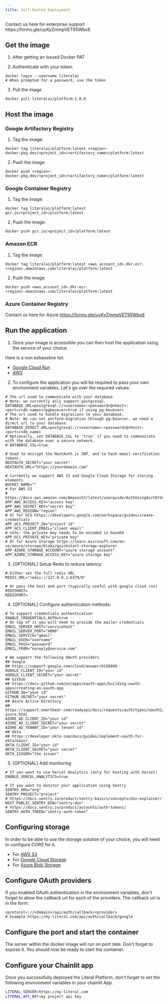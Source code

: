 ```yaml
---
title: Self-Hosted Deployment
---
```


<Note>
  Contact us here for enterprise support https://forms.gle/uyKyZmmpVET95Wbx8
</Note>

## Get the image

1. After getting an issued Docker PAT

2. Authenticate with your token:

```shell
docker login --username literalai
# When prompted for a password, use the token
```

3. Pull the image

```shell
docker pull literalai/platform:1.0.0
```

## Host the image

### Google Artifactory Registry

1. Tag the image:

```shell
docker tag literalai/platform:latest <region>-docker.pkg.dev/<project_id>/<artifactory_name>/platform:latest
```

2. Push the image

```shell
docker push <region>-docker.pkg.dev/<project_id>/<artifactory_name>/platform:latest
```

### Google Container Registry

1. Tag the image:

```shell
docker tag literalai/platform:latest gcr.io/<project_id>/platform:latest
```

2. Push the image:

```shell
docker push gcr.io/<project_id>/platform:latest
```

### Amazon ECR

1. Tag the image:

```shell
docker tag literalai/platform:latest <aws_account_id>.dkr.ecr.<region>.amazonaws.com/literalai/platform:latest
```

2. Push the image

```shell
docker push <aws_account_id>.dkr.ecr.<region>.amazonaws.com/literalai/platform:latest
```

### Azure Container Registry

Contact us here for Azure https://forms.gle/uyKyZmmpVET95Wbx8

## Run the application

1. Once your image is accessible you can then host the application using the service of your choice.

Here is a non exhaustive list:

- [Google Cloud Run](https://cloud.google.com/run/docs/quickstarts/deploy-container)
- [AWS](https://aws.amazon.com/getting-started/hands-on/deploy-docker-containers/)

2. To configure the application you will be required to pass your own environment variables.
   Let's go over the required values:

```shell
# The url used to communicate with your database.
# Note: we currently only support postgresql.
DATABASE_URL=postgresql://<username>:<password>@<host>:<port>/<db_name><?pgbouncer=true if using pg-bouncer>
# The url used to handle migrations to your database.
# Note: We can not perform migration through pg-bouncer, we need a direct url to your database.
DATABASE_DIRECT_URL=postgresql://<username>:<password>@<host>:<port>/<db_name>
# Optionally, set DATABASE_SSL to 'true' if you need to communicate with the database over a secure network.
# DATABASE_SSL=true

# Used to encrypt the NextAuth.js JWT, and to hash email verification tokens.
NEXTAUTH_SECRET="your secret"
NEXTAUTH_URL="https://yourdomain.com"

# Currently we support AWS S3 and Google Cloud Storage for storing elements
BUCKET_NAME=""
# For AWS S3
# https://docs.aws.amazon.com/AmazonS3/latest/userguide/AuthUsingAcctOrUserCredentials.html
APP_AWS_ACCESS_KEY="access key"
APP_AWS_SECRET_KEY="secret key"
APP_AWS_REGION="region"
# Or for GCS https://developers.google.com/workspace/guides/create-credentials
APP_GCS_PROJECT_ID="project id"
APP_GCS_CLIENT_EMAIL="client email"
# note: the private key needs to be encoded in base64
APP_GCS_PRIVATE_KEY="private key"
# Or for Azure storage https://learn.microsoft.com/en-us/azure/storage/blobs/quickstart-storage-explorer
APP_AZURE_STORAGE_ACCOUNT="azure storage account"
APP_AZURE_STORAGE_ACCESS_KEY="azure storage key"
```

3. [OPTIONAL] Setup Redis to reduce latency:

```shell
# Either set the full redis URL
REDIS_URL="redis://127.0.0.1:6379/0"

# Or pass the host and port (typically useful with google cloud run)
REDISHOST=
REDISPORT=
```

4. [OPTIONAL] Configure authentication methods:

```shell
# To support credentials authentication
ENABLE_CREDENTIALS_AUTH=true
# On top of it you will need to provide the mailer credentials
EMAIL_SERVER_HOST="servicehost"
EMAIL_SERVER_PORT="4000"
EMAIL_SERVICE="gmail"
EMAIL_USER="username"
EMAIL_PASS="password"
EMAIL_FROM="noreply@service.com"

# We support the following OAuth providers
## Google
## https://support.google.com/cloud/answer/6158849
GOOGLE_CLIENT_ID="your id"
GOOGLE_CLIENT_SECRET="your secret"
## Github
## https://docs.github.com/en/apps/oauth-apps/building-oauth-apps/creating-an-oauth-app
GITHUB_ID="your id"
GITHUB_SECRET="your secret"
## Azure Active Directory
## https://support.smartbear.com/readyapi/docs/requests/auth/types/oauth2/tutorial-azure.html
AZURE_AD_CLIENT_ID="your id"
AZURE_AD_CLIENT_SECRET="your secret"
AZURE_AD_TENANT_ID="your tenant id"
## Okta
## https://developer.okta.com/docs/guides/implement-oauth-for-okta/main/
OKTA_CLIENT_ID="your id"
OKTA_CLIENT_SECRET="your secret"
OKTA_ISSUER="the issuer"
```

5. [OPTIONAL] Add monitoring

```shell
# If you want to use Vercel Analytics (only for hosting with Vercel)
ENABLE_VERCEL_ANALYTICS=true

# If you want to monitor your application using Sentry
SENTRY_ORG="org"
SENTRY_PROJECT="project"
# https://docs.sentry.io/product/sentry-basics/concepts/dsn-explainer/
NEXT_PUBLIC_SENTRY_DSN="sentry-dsn"
# https://docs.sentry.io/product/accounts/auth-tokens/
SENTRY_AUTH_TOKEN="sentry-auth-token"
```

## Configuring storage

In order to be able to use the storage solution of your choice, you will need to configure CORS for it.

- For [AWS S3](https://repost.aws/knowledge-center/s3-configure-cors)
- For [Google Cloud Storage](https://github.com/lrakai/google-cloud-storage-signed-urls/blob/master/README.md)
- For [Azure Blob Storage](https://learn.microsoft.com/en-us/rest/api/storageservices/cross-origin-resource-sharing--cors--support-for-the-azure-storage-services)

## Configure OAuth providers

If you enabled OAuth authentication in the environment variables, don't forget to allow the callback url for each of the providers. The callback url is in the form:

```shell
<protocol>://<domain>/api/auth/callback/<provider>
# Example https://my-literal.com/api/auth/callback/google
```

## Configure the port and start the container

The server within the docker image will run on port `3000`. Don't forget to expose it.
You should now be ready to start the container.

## Configure your Chainlit app

Once you successfully deployed the Literal Platform, don't forget to set the following environment variables in your chainlit App.

```bash
LITERAL_SERVER=https://my-literal.com
LITERAL_API_KEY=my project api key
```
